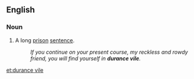 ==English==

===Noun===
{{en-noun|head=[[durance]] [[vile]]}}

# {{lb|en|obsolete}} A long [[prison]] [[sentence]].
#: ''If you continue on your present course, my reckless and rowdy friend, you will find yourself in '''durance vile'''.''

[[et:durance vile]]